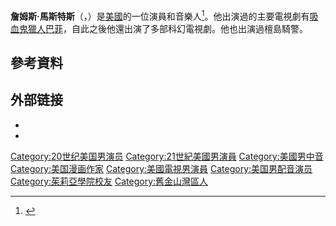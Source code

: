 {{Infobox person
 | name             = James Marsters
 | image            = File:JamesWM.jpg|thumb|JamesWM
 | caption          =
 | birth_name       = James Wesley Marsters
 | birth_date       = {{Birth date and age|mf=yes|1962|8|20}}
 | birth_place      = 美國加利福尼亞州格林維爾
 | occupation       = 演員，音樂人，漫畫作者
 | years_active     = 1987–現在
 | spouse           = Liane Davidson (m. 1989–97)<br/>Patricia Jasmin Rahman (m. 2011)
 | children         = 1 
}}
'''詹姆斯·馬斯特斯'''（{{lang-en|James Wesley Marsters}}，{{bd|1962年|8月20日||}}）是[[美國|美國]]的一位演員和音樂人<ref>{{cite web |url=http://www.filmreference.com/film/77/James-Marsters.html |title=James Marsters Biography (1962–) |publisher=Filmreference.com |date= |accessdate=2013-12-27 |archive-date=2020-09-29 |archive-url=https://web.archive.org/web/20200929194654/http://www.filmreference.com/film/77/James-Marsters.html |dead-url=no }}</ref>。他出演過的主要電視劇有[[吸血鬼獵人巴菲|吸血鬼獵人巴菲]]，自此之後他還出演了多部科幻電視劇。他也出演過檀島騎警。

==參考資料==
{{Reflist}}

== 外部链接 ==
{{commons category|James Marsters}}
* {{official website|http://www.jamesmarstersofficial.com}}
* {{IMDb name|id=0551346}}

{{Authority control}}

{{DEFAULTSORT:Marsters, James}}
[[Category:20世纪美国男演员|Category:20世纪美国男演员]]
[[Category:21世紀美國男演員|Category:21世紀美國男演員]]
[[Category:美國男中音|Category:美國男中音]]
[[Category:美国漫画作家|Category:美国漫画作家]]
[[Category:美國電視男演員|Category:美國電視男演員]]
[[Category:美国男配音演员|Category:美国男配音演员]]
[[Category:茱莉亞學院校友|Category:茱莉亞學院校友]]
[[Category:舊金山灣區人|Category:舊金山灣區人]]